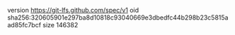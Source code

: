version https://git-lfs.github.com/spec/v1
oid sha256:320605901e297ba8d10818c93040669e3dbedfc44b298b23c5815aad85fc7bcf
size 146382
